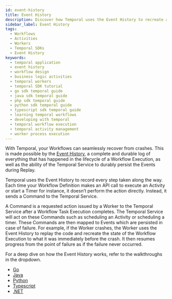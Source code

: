 ```yaml
---
id: event-history
title: Event History
description: Discover how Temporal uses the Event History to recreate a Workflow's state in the case of failure, such as a Worker crash, and how it uses replay to restore the Workflow's state to the point of failure.
sidebar_label: Event History
tags:
  - Workflows
  - Activities
  - Workers
  - Temporal SDKs
  - Event History
keywords:
  - temporal application
  - event history
  - workflow design
  - business logic activities
  - temporal workers
  - temporal SDK tutorial
  - go sdk temporal guide
  - java sdk temporal guide
  - php sdk temporal guide
  - python sdk temporal guide
  - typescript sdk temporal guide
  - learning temporal workflows
  - developing with temporal
  - temporal workflow execution
  - temporal activity management
  - worker process execution
---
```


With Temporal, your Workflows can seamlessly recover from crashes. This is made possible by the [Event History](https://docs.temporal.io/workflow-execution/event), a complete and durable log of everything that has happened in the lifecycle of a Workflow Execution, as well as the ability of the Temporal Service to durably persist the Events during Replay.

Temporal uses the Event History to record every step taken along the way. Each time your Workflow Definition makes an API call to execute an Activity or start a Timer for instance, it doesn’t perform the action directly. Instead, it sends a Command to the Temporal Service.

A Command is a requested action issued by a Worker to the Temporal Service after a Workflow Task Execution completes. The Temporal Service will act on these Commands such as scheduling an Activity or scheduling a timer. These Commands are then mapped to Events which are persisted in case of failure. For example, if the Worker crashes, the Worker uses the Event History to replay the code and recreate the state of the Workflow Execution to what it was immediately before the crash. It then resumes progress from the point of failure as if the failure never occurred.

For a deep dive on how the Event History works, refer to the walkthroughs in the dropdown.

- [Go](/encyclopedia/event-history/event-history-go)
- [Java](/encyclopedia/event-history/event-history-java)
- [Python](/encyclopedia/event-history/event-history-python)
- [Typescript](/encyclopedia/event-history/event-history-typescript)
- [.NET](/encyclopedia/event-history/event-history-dotnet)
